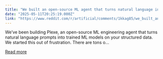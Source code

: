 ```yaml
---
title: "We built an open-source ML agent that turns natural language into trained models (no data science team needed)"
date: "2025-05-11T20:25:19.000Z"
link: "https://www.reddit.com/r/artificial/comments/1kkag85/we_built_an_opensource_ml_agent_that_turns/"
---
```


We’ve been building Plexe, an open-source ML engineering agent that turns natural language prompts into trained ML models on your structured data.
 We started this out of frustration. There are tons o...

[Read more](https://www.reddit.com/r/artificial/comments/1kkag85/we_built_an_opensource_ml_agent_that_turns/)
